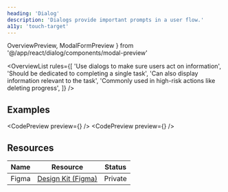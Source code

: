 ```yaml
---
heading: 'Dialog'
description: 'Dialogs provide important prompts in a user flow.'
a11y: 'touch-target'
---
```


  OverviewPreview,
  ModalFormPreview
} from '@/app/react/dialog/components/modal-preview'

<OverviewList rules={[
  'Use dialogs to make sure users act on information',
  'Should be dedicated to completing a single task',
  'Can also display information relevant to the task',
  'Commonly used in high-risk actions like deleting progress',
]} />

## Examples

<CodePreview preview={<OverviewPreview id="overview-basic-dialog" />} />
<CodePreview preview={<ModalFormPreview id="overview-form-dialog" />} />

<DripDivider />

## Resources

| Name     | Resource | Status                                               |
| -------- | -------- | ---------------------------------------------------- |
| Figma    | [Design Kit (Figma)](https://www.figma.com/design/ducwqOCxoxcWc3ReV3FYd8/Digital-University-Component-Library?m=auto&node-id=0-1)      |                         Private                      |